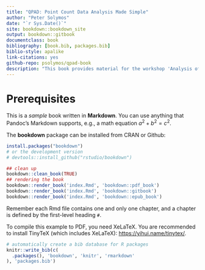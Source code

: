 ```yaml
--- 
title: "QPAD: Point Count Data Analysis Made Simple"
author: "Peter Solymos"
date: "`r Sys.Date()`"
site: bookdown::bookdown_site
output: bookdown::gitbook
documentclass: book
bibliography: [book.bib, packages.bib]
biblio-style: apalike
link-citations: yes
github-repo: psolymos/qpad-book
description: "This book provides material for the workshop 'Analysis of point-count data in the presence of variable survey methodologies and detection error' at the AOS 2019 conference."
---
```


# Prerequisites

This is a _sample_ book written in **Markdown**. You can use anything that Pandoc's Markdown supports, e.g., a math equation $a^2 + b^2 = c^2$.

The **bookdown** package can be installed from CRAN or Github:

```r
install.packages("bookdown")
# or the development version
# devtools::install_github("rstudio/bookdown")

## clean up 
bookdown::clean_book(TRUE)
## rendering the book
bookdown::render_book('index.Rmd', 'bookdown::pdf_book')
bookdown::render_book('index.Rmd', 'bookdown::gitbook')
bookdown::render_book('index.Rmd', 'bookdown::epub_book')
```

Remember each Rmd file contains one and only one chapter, and a chapter is defined by the first-level heading `#`.

To compile this example to PDF, you need XeLaTeX. You are recommended to install TinyTeX (which includes XeLaTeX): <https://yihui.name/tinytex/>.

```r
# automatically create a bib database for R packages
knitr::write_bib(c(
  .packages(), 'bookdown', 'knitr', 'rmarkdown'
), 'packages.bib')
```




